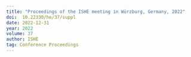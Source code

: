 ```yaml
---
title: "Proceedings of the ISHE meeting in Würzburg, Germany, 2022"
doi:  10.22330/he/37/suppl
date: 2022-12-31
year: 2022
volume: 37
author: ISHE
tag: Conference Proceedings
---
```

